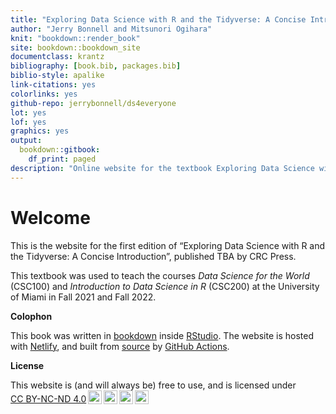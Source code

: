 ```yaml
--- 
title: "Exploring Data Science with R and the Tidyverse: A Concise Introduction"
author: "Jerry Bonnell and Mitsunori Ogihara"
knit: "bookdown::render_book"
site: bookdown::bookdown_site
documentclass: krantz
bibliography: [book.bib, packages.bib]
biblio-style: apalike
link-citations: yes
colorlinks: yes
github-repo: jerrybonnell/ds4everyone
lot: yes
lof: yes
graphics: yes
output:
  bookdown::gitbook:
    df_print: paged
description: "Online website for the textbook Exploring Data Science with R and the Tidyverse: A Concise Introduction"
---
```


# Welcome {-}

This is the website for the first edition of "Exploring Data Science with R and the Tidyverse: A Concise Introduction", published TBA by CRC Press. 

This textbook was used to teach the courses *Data Science for the World* (CSC100) and *Introduction to Data Science in R* (CSC200) at the University of Miami in Fall 2021 and Fall 2022.

__Colophon__

This book was written in [bookdown](http://bookdown.org/) inside [RStudio](http://www.rstudio.com/ide/). The website is hosted with [Netlify](https://www.netlify.com), and built from [source](https://github.com/jerrybonnell/ds4everyone) by [GitHub Actions](https://github.com/features/actions).

__License__

<p xmlns:cc="http://creativecommons.org/ns#" xmlns:dct="http://purl.org/dc/terms/"> This website is (and will always be) free to use, and is licensed under <a href="http://creativecommons.org/licenses/by-nc-nd/4.0/?ref=chooser-v1" target="_blank" rel="license noopener noreferrer" style="display:inline-block;">CC BY-NC-ND 4.0<img style="height:22px!important;margin-left:3px;vertical-align:text-bottom;" src="https://mirrors.creativecommons.org/presskit/icons/cc.svg?ref=chooser-v1"><img style="height:22px!important;margin-left:3px;vertical-align:text-bottom;" src="https://mirrors.creativecommons.org/presskit/icons/by.svg?ref=chooser-v1"><img style="height:22px!important;margin-left:3px;vertical-align:text-bottom;" src="https://mirrors.creativecommons.org/presskit/icons/nc.svg?ref=chooser-v1"><img style="height:22px!important;margin-left:3px;vertical-align:text-bottom;" src="https://mirrors.creativecommons.org/presskit/icons/nd.svg?ref=chooser-v1"></a></p>

 







